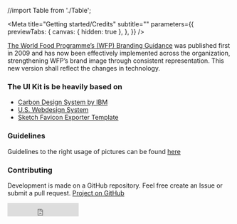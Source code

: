 //import Table from './Table';

<Meta
  title="Getting started/Credits"
  subtitle=""
  parameters={{
    previewTabs: {
      canvas: { hidden: true },
    },
  }}
/>

[The World Food Programme’s (WFP) Branding Guidance](http://brand.manuals.wfp.org) was published first in 2009 and has now been effectively implemented across the organization, strengthening WFP’s brand image through consistent representation. This new version shall reflect the changes in technology.

### The UI Kit is be heavily based on

- [Carbon Design System by IBM](https://github.com/carbon-design-system/carbon-components)
- [U.S. Webdesign System](https://designsystem.digital.gov/page-templates)
- [Sketch Favicon Exporter Template](https://github.com/frederik-jacques/sketch-favicon-exporter-template)

### Guidelines

Guidelines to the right usage of pictures can be found [here](https://newgo.wfp.org/how-do-i/download-photos-of-wfp-operations-and-people)

### Contributing

Development is made on a GitHub repository. Feel free create an Issue or
submit a pull request. [Project on GitHub](https://github.com/wfp/ui)

<iframe
  title="GitHub Like"
  src="https://ghbtns.com/github-btn.html?user=wfp&repo=ui&type=star&count=true&size=large"
  frameBorder="0"
  scrolling="0"
  width="160px"
  height="30px"
/>

### NPM

npm is a package manager for the JavaScript programming language. All
versions of the UI Kit will be published there.
[View package on npm](https://www.npmjs.com/package/@un/react)
